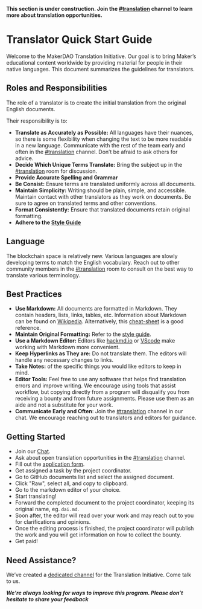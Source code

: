 <StatusBanner warning>

**This section is under construction. Join the [#translation](https://chat.makerdao.com/channel/translation) channel to learn more about translation opportunities.**

</StatusBanner>

# Translator Quick Start Guide

Welcome to the MakerDAO Translation Initiative. Our goal is to bring Maker’s educational content worldwide by providing material for people in their native languages. This document summarizes the guidelines for translators.

## Roles and Responsibilities

The role of a translator is to create the initial translation from the original English documents.

Their responsibility is to:

- **Translate as Accurately as Possible:** All languages have their nuances, so there is some flexibility when changing the text to be more readable in a new language. Communicate with the rest of the team early and often in the [#translation](https://chat.makerdao.com/channel/translation) channel. Don’t be afraid to ask others for advice.
- **Decide Which Unique Terms Translate:** Bring the subject up in the [#translation](https://chat.makerdao.com/channel/translation) room for discussion.
- **Provide Accurate Spelling and Grammar**
- **Be Consist:** Ensure terms are translated uniformly across all documents.
- **Maintain Simplicity:** Writing should be plain, simple, and accessible. Maintain contact with other translators as they work on documents. Be sure to agree on translated terms and other conventions.
- **Format Consistently:** Ensure that translated documents retain original formatting.
- **Adhere to the [Style Guide](/work_with_us/content/writing-style-guide/)**

## Language

The blockchain space is relatively new. Various languages are slowly developing terms to match the English vocabulary. Reach out to other community members in the [#translation](https://chat.makerdao.com/channel/translation) room to consult on the best way to translate various terminology.

## Best Practices

- **Use Markdown:** All documents are formatted in Markdown. They contain headers, lists, links, tables, etc. Information about Markdown can be found on [Wikipedia](https://en.wikipedia.org/wiki/Markdown). Alternatively, this [cheat-sheet](https://github.com/adam-p/markdown-here/wiki/Markdown-Cheatsheet) is a good reference.
- **Maintain Original Formatting:** Refer to the [style guide](/work_with_us/content/writing-style-guide/).
- **Use a Markdown Editor:** Editors like [hackmd.io](https://hackmd.io/) or [VScode](https://code.visualstudio.com/) make working with Markdown more convenient.
- **Keep Hyperlinks as They are:** Do not translate them. The editors will handle any necessary changes to links.
- **Take Notes:** of the specific things you would like editors to keep in mind.
- **Editor Tools:** Feel free to use any software that helps find translation errors and improve writing. We encourage using tools that assist workflow, but copying directly from a program will disqualify you from receiving a bounty and from future assignments. Please use them as an aide and not a substitute for your work.
- **Communicate Early and Often**: Join the [#translation](https://chat.makerdao.com/channel/translation) channel in our chat. We encourage reaching out to translators and editors for guidance.

## Getting Started

- Join our [Chat](https://chat.makerdao.com).
- Ask about open translation opportunities in the [#translation](https://chat.makerdao.com/channel/translation) channel.
- Fill out the [application form](https://airtable.com/shr415iT3e8S8nuzS).
- Get assigned a task by the project coordinator.
- Go to GitHub documents list and select the assigned document.
- Click "Raw", select all, and copy to clipboard.
- Go to the markdown editor of your choice.
- Start translating!
- Forward the completed document to the project coordinator, keeping its original name, eg. `dai.md`.
- Soon after, the editor will read over your work and may reach out to you for clarifications and opinions.
- Once the editing process is finished, the project coordinator will publish the work and you will get information on how to collect the bounty.
- Get paid!

## Need Assistance?

We’ve created a [dedicated channel](https://chat.makerdao.com/channel/translation) for the Translation Initiative. Come talk to us.

**_We're always looking for ways to improve this program. Please don’t hesitate to share your feedback_**

